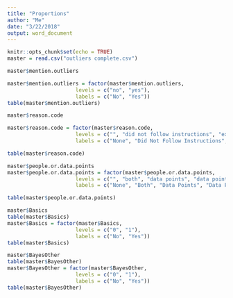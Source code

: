 ```yaml
---
title: "Proportions"
author: "Me"
date: "3/22/2018"
output: word_document
---
```


```r
knitr::opts_chunk$set(echo = TRUE)
master = read.csv("outliers complete.csv")
```

```r
master$mention.outliers

master$mention.outliers = factor(master$mention.outliers,
                      levels = c("no", "yes"),
                      labels = c("No", "Yes"))
table(master$mention.outliers)
```

```r
master$reason.code

master$reason.code = factor(master$reason.code,
                      levels = c("", "did not follow instructions", "experimenter error", "experimenter error, statistical reasons", "no reason", "participant error", "participant error, experimenter error", "participant error, statisical reasons", "participant error, statistical reason", "participant error, statistical reasons", "statistical reason", "statistical reasons"),
                      labels = c("None", "Did Not Follow Instructions", "Experimenter Error", "Experimenter Error, Statistical Reasons", "No Reason", "Participant Error", "Participant Error, Experimenter Error", "Participant Error, Statisical Reasons", "Participant Error, Statistical Reason", "Participant Error, Statistical Reasons", "Statistical Reason", "Statistical Reasons"))

table(master$reason.code)
```

```r
master$people.or.data.points
master$people.or.data.points = factor(master$people.or.data.points,
                      levels = c("", "both", "data points", "data points ", "none found", "people", "people "),
                      labels = c("None", "Both", "Data Points", "Data Points ", "None Found", "People", "People "))

table(master$people.or.data.points)
```
```r
master$Basics
table(master$Basics)
master$Basics = factor(master$Basics,
                      levels = c("0", "1"),
                      labels = c("No", "Yes"))
table(master$Basics)

master$BayesOther
table(master$BayesOther)
master$BayesOther = factor(master$BayesOther,
                      levels = c("0", "1"),
                      labels = c("No", "Yes"))
table(master$BayesOther)
```


